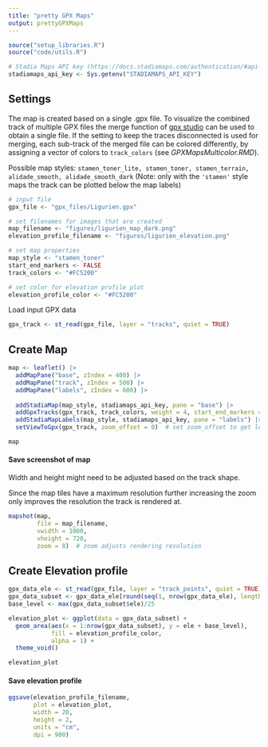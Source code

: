 ```yaml
---
title: "pretty GPX Maps"
output: prettyGPXMaps
---
```


```r
source("setup_libraries.R")
source("code/utils.R")

# Stadia Maps API key (https://docs.stadiamaps.com/authentication/#api-keys)
stadiamaps_api_key <- Sys.getenv("STADIAMAPS_API_KEY")
```

## Settings

The map is created based on a single .gpx file. To visualize the combined track of multiple GPX files the merge function of [gpx studio](https://gpx.studio/app) can be used to obtain a single file. If the setting to keep the traces disconnected is used for merging, each sub-track of the merged file can be colored differently, by assigning a vector of colors to `track_colors` (see *GPXMapsMulticolor.RMD*).

Possible map styles: `stamen_toner_lite, stamen_toner, stamen_terrain, alidade_smooth, alidade_smooth_dark` (Note: only with the `'stamen'` style maps the track can be plotted below the map labels)

```r
# input file
gpx_file <- "gpx_files/Ligurien.gpx"

# set filenames for images that are created
map_filename <- "figures/ligurien_map_dark.png"
elevation_profile_filename <- "figures/ligurien_elevation.png"

# set map properties
map_style <- "stamen_toner"
start_end_markers <- FALSE
track_colors <- "#FC5200"

# set color for elevation profile plot
elevation_profile_color <- "#FC5200"
```

Load input GPX data

```r
gpx_track <- st_read(gpx_file, layer = "tracks", quiet = TRUE)
```

## Create Map

```r
map <- leaflet() |>
  addMapPane("base", zIndex = 400) |>
  addMapPane("track", zIndex = 500) |>
  addMapPane("labels", zIndex = 600) |>
  
  addStadiaMap(map_style, stadiamaps_api_key, pane = "base") |>
  addGpxTracks(gpx_track, track_colors, weight = 4, start_end_markers = start_end_markers, pane = "track") |>
  addStadiaMapLabels(map_style, stadiamaps_api_key, pane = "labels") |>
  setViewToGpx(gpx_track, zoom_offset = 0)  # set zoom_offset to get less/more detailed map

map
```

#### Save screenshot of map

Width and height might need to be adjusted based on the track shape.

Since the map tiles have a maximum resolution further increasing the zoom only improves the resolution the track is rendered at.

```r
mapshot(map, 
        file = map_filename,
        vwidth = 1000,
        vheight = 720,
        zoom = 8)  # zoom adjusts rendering resolution
```

## Create Elevation profile

```r
gpx_data_ele <- st_read(gpx_file, layer = "track_points", quiet = TRUE)
gpx_data_subset <- gpx_data_ele[round(seq(1, nrow(gpx_data_ele), length.out = 1000)), ]
base_level <- max(gpx_data_subset$ele)/25

elevation_plot <- ggplot(data = gpx_data_subset) +
  geom_area(aes(x = 1:nrow(gpx_data_subset), y = ele + base_level),
            fill = elevation_profile_color,
            alpha = 1) +
  theme_void()

elevation_plot
```

#### Save elevation profile

```r
ggsave(elevation_profile_filename,
       plot = elevation_plot,
       width = 20,
       height = 2,
       units = "cm",
       dpi = 900)
```
